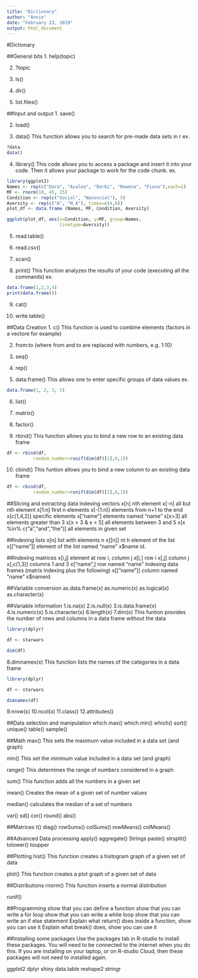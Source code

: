 ```yaml
---
title: "Dictionary"
author: "Annie"
date: "February 23, 2019"
output: html_document
---
```


#Dictionary

##General bits
1. help(topic)

2. ?topic

3. ls()

4. dir()

5. list.files()

##Input and output
1. save()

2. load()

3. data()
This function allows you to search for pre-made data sets in r
ex.
```r
?data
data()
```

4. library()
This code allows you to access a package and insert it into your code. Then it allows your package to work for the code chunk.
ex.
```r
library(ggplot2)
Names <- rep(c("Dara", "Azalea", "Barbi", "Rowena", "Fiona"),each=2)
MF <- rnorm(10, 45, 25)
Condition <- rep(c("Social", "Nonsocial"), 5)
Aversity <- rep(c("A", "N_A"), times=c(4,6))
plot_df <- data.frame (Names, MF, Condition, Aversity)

ggplot(plot_df, aes(x=Condition, y=MF, group=Names, 
                    linetype=Aversity))

```

5. read.table()

6. read.csv()

7. scan()

8. print()
This function analyzes the results of your code (executing all the commands)
ex.
```r
data.frame(1,2,3,4)
print(data.frame())
```

9. cat()

10. write.table()

##Data Creation
1. c()
This function is used to combine elements (factors in a vectore for example)


2. from:to (where from and to are replaced with numbers, e.g. 1:10)

3. seq()

4. rep()

5. data.frame()
This allows one to enter specific groups of data values
ex.
```r
data.frame(1, 2, 3, 5)
```

6. list()

7. matrix()

8. factor()

9. rbind()
This function allows you to bind a new row to an existing data frame
```r
df <- rbind(df,
          random_number=runif(dim(df)[1],0,1))
```

10. cbind()
This funtion allows you to bind a new column to an existing data frame
```r
df <- cbind(df,
          random_number=runif(dim(df)[1],0,1))
```


##Slicing and extracting data indexing vectors
x[n] nth element
x[-n] all but nth element
x[1:n] first n elements
x[-(1:n)] elements from n+1 to the end
x[c(1,4,2)] specific elements
x[“name”] elements named “name”
x[x>3] all elements greater than 3
x[x > 3 & x < 5] all elements between 3 and 5
x[x %in% c(“a”,“and”,“the”)] all elements in given set

##Indexing lists
x[n] list with elements n
x[[n]] nt h element of the list
x[[“name”]] element of the list named “name”
x$name id.

##Indexing matrices
x[i,j] element at row i, column j
x[i,] row i
x[,j] column j
x[,c(1,3)] columns 1 and 3
x[“name”,] row named “name”
Indexing data frames (matrix indexing plus the following)
x[[“name”]] column named “name”
x$nameid.

##Variable conversion
as.data.frame(x)
as.numeric(x)
as.logical(x)
as.character(x)

##Variable information
1.is.na(x)
2.is.null(x)
3.is.data.frame(x)
4.is.numeric(x)
5.is.character(x)
6.length(x)
7.dim(x)
This funtion provides the number of rows and columns in a data frame without the data
```r
library(dplyr)

df <- starwars

dim(df)
```
8.dimnames(x)
This function lists the names of the categories in a data frame
```r
library(dplyr)

df <- starwars

dimnames(df)
```
9.nrow(x)
10.ncol(x)
11.class()
12.attributes()

##Data selection and manipulation
which.max()
which.min()
which()
sort()
unique()
table()
sample()

##Math
max()
This sets the maximum value included in a data set (and graph)

min()
This set the minimum value included in a data set (and graph)

range()
This determines the range of numbers considered in a graph

sum()
This function adds all the numbers in a given set

mean()
Creates the mean of a given set of number values

median()
calculates the median of a set of numbers

var()
sd()
cor()
round()
abs()

##Matrices
t()
diag()
rowSums()
colSums()
rowMeans()
colMeans()

##Advanced Data processing
apply()
aggregate()
Strings
paste()
strsplit()
tolower()
toupper

##Plotting
hist()
This function creates a histogram graph of a given set of data

plot()
This function creates a plot graph of a given set of data

##Distributions
rnorm()
This function inserts a normal distribution

runif()

##Programming
show that you can define a function
show that you can write a for loop
show that you can write a while loop
show that you can write an if else statement
Explain what return() does inside a function, show you can use it
Explain what break() does, show you can use it

##Installing some packages
Use the packages tab in R-studio to install these packages. You will need to be connected to the internet when you do this. If you are installing on your laptop, or on R-studio Cloud, then these packages will not need to installed again.

ggplot2
dplyr
shiny
data.table
reshape2
stringr
